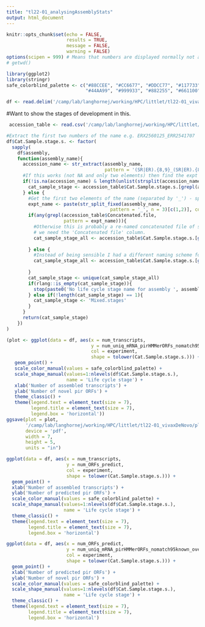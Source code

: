 ```yaml
---
title: "tl22-01_analysingAssemblyStats"
output: html_document
---
```


```r
knitr::opts_chunk$set(echo = FALSE, 
                      results = TRUE, 
                      message = FALSE, 
                      warning = FALSE)
options(scipen = 999) # Means that numbers are displayed normally not as 1e6 (1000000)
# getwd()
```

```r
library(ggplot2)
library(stringr)
safe_colorblind_palette <- c("#88CCEE", "#CC6677", "#DDCC77", "#117733", "#332288", "#AA4499", 
                             "#44AA99", "#999933", "#882255", "#661100", "#6699CC", "#888888")
```

```r
df <- read.delim('/camp/lab/langhornej/working/HPC/littlet/tl22-01_vivaxDeNovo/tl22-01_assembly_info.txt')
```

#Want to show the stages of development in this.

```r
 accession_table <- read.csv('/camp/lab/langhornej/working/HPC/littlet/tl22-01_vivaxDeNovo/samples_to_cat.csv')

#Extract the first two numbers of the name e.g. ERX2560125_ERR2541707
df$Cat.Sample.stage.s. <- factor(
  sapply(
    df$assembly, 
    function(assembly_name){
      accession_name <- str_extract(assembly_name, 
                                    pattern = '(SR|ER).{8,9}_(SR|ER).{8,9}(?=_)')
      #If this works (not NA and only two elements) then find the expt name in the table
      if(!is.na(accession_name) & length(unlist(strsplit(accession_name, '_'))) == 2){
        cat_sample_stage <- accession_table$Cat.Sample.stage.s.[grepl(accession_table$fastq_1, pattern = accession_name)]
      } else {
        #Get the first two elements of the name (separated by '_') - split then paste back together.
        expt_name <- paste(str_split_fixed(assembly_name, 
                                      pattern = '_', n = 3)[c(1,2)], collapse = '_')
        if(any(grepl(accession_table$Concatenated.file, 
                     pattern = expt_name))){
          #Otherwise this is probably a re-named concatenated file of samples, so
          # we need the 'Concatenated file' column.
          cat_sample_stage_all <- accession_table$Cat.Sample.stage.s.[grepl(accession_table$Concatenated.file, 
                                                                            pattern = expt_name)]
        } else {
          #Instead of being sensible I had a different naming scheme for the un-concatenated Kim and Gunalan files.
          cat_sample_stage_all <- accession_table$Cat.Sample.stage.s.[grepl(accession_table$file_prefix, 
                                                                            pattern = expt_name)]
        }
        cat_sample_stage <- unique(cat_sample_stage_all)
        if(rlang::is_empty(cat_sample_stage)){
          stop(paste0('No life cycle stage name for assembly ', assembly_name))
        } else if(!length(cat_sample_stage) == 1){
          cat_sample_stage <- 'Mixed.stages'
        }
      }
      return(cat_sample_stage)
    })
)
```


```r
(plot <- ggplot(data = df, aes(x = num_transcripts, 
                               y = num_uniq_mRNA_pirHMMerORFs_nomatch95known_over200aa,
                               col = experiment,
                               shape = tolower(Cat.Sample.stage.s.))) +
   geom_point() +
   scale_color_manual(values = safe_colorblind_palette) +
   scale_shape_manual(values=1:nlevels(df$Cat.Sample.stage.s.),
                      name = 'Life cycle stage') +
   xlab('Number of assembled transcripts') +
   ylab('Number of novel pir ORFs') +
   theme_classic() +
   theme(legend.text = element_text(size = 7),
         legend.title = element_text(size = 7),
         legend.box = 'horizontal'))
ggsave(plot = plot,
       '/camp/lab/langhornej/working/HPC/littlet/tl22-01_vivaxDeNovo/plots/assemblies_numNovPir_v_totalTranscripts.pdf',
       device = 'pdf',
       width = 7,
       height = 5,
       units = "in")
```

```r
ggplot(data = df, aes(x = num_transcripts, 
                      y = num_ORFs_predict,
                      col = experiment,
                      shape = tolower(Cat.Sample.stage.s.))) +
  geom_point() +  
  xlab('Number of assembled transcripts') +
  ylab('Number of predicted pir ORFs') +
  scale_color_manual(values = safe_colorblind_palette) +
  scale_shape_manual(values=1:nlevels(df$Cat.Sample.stage.s.),
                     name = 'Life cycle stage') +
  theme_classic() +
  theme(legend.text = element_text(size = 7),
        legend.title = element_text(size = 7),
        legend.box = 'horizontal')
```


```r
ggplot(data = df, aes(x = num_ORFs_predict, 
                      y = num_uniq_mRNA_pirHMMerORFs_nomatch95known_over200aa,
                      col = experiment,
                      shape = tolower(Cat.Sample.stage.s.))) +
  geom_point() +
  xlab('Number of predicted pir ORFs') +
  ylab('Number of novel pir ORFs') +
  scale_color_manual(values = safe_colorblind_palette) +
  scale_shape_manual(values=1:nlevels(df$Cat.Sample.stage.s.),
                     name = 'Life cycle stage') +
  theme_classic() +
  theme(legend.text = element_text(size = 7),
        legend.title = element_text(size = 7),
        legend.box = 'horizontal')
```

